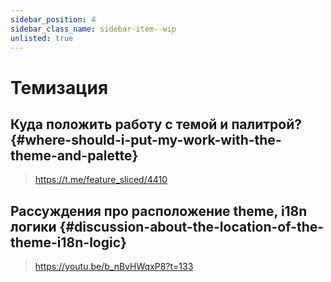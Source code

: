 ```yaml
---
sidebar_position: 4
sidebar_class_name: sidebar-item--wip
unlisted: true
---
```



# Темизация

<WIP ticket="207" />

## Куда положить работу с темой и палитрой? {#where-should-i-put-my-work-with-the-theme-and-palette}

> https://t.me/feature_sliced/4410

## Рассуждения про расположение theme, i18n логики {#discussion-about-the-location-of-the-theme-i18n-logic}

> https://youtu.be/b_nBvHWqxP8?t=133
